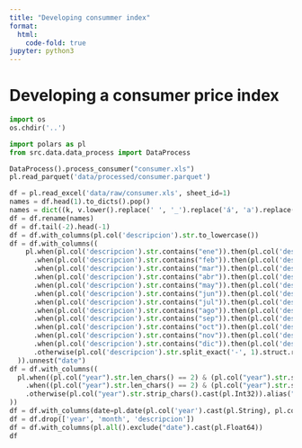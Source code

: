 ```yaml
---
title: "Developing consummer index"
format:
  html:
    code-fold: true
jupyter: python3
---
```


# Developing a consumer price index

```python
import os 
os.chdir('..')
```

```python
import polars as pl
from src.data.data_process import DataProcess
```

```python
DataProcess().process_consumer("consumer.xls")
pl.read_parquet('data/processed/consumer.parquet')

```


```python
df = pl.read_excel('data/raw/consumer.xls', sheet_id=1)
names = df.head(1).to_dicts().pop()
names = dict((k, v.lower().replace(' ', '_').replace('á', 'a').replace('é', 'e').replace('í', 'i').replace('ó', 'o').replace('ú', 'u').replace('ñ', 'n')) for k, v in names.items())
df = df.rename(names)
df = df.tail(-2).head(-1)
df = df.with_columns(pl.col('descripcion').str.to_lowercase())
df = df.with_columns((
    pl.when(pl.col('descripcion').str.contains("ene")).then(pl.col('descripcion').str.replace("ene", "01").str.split_exact('-', 1).struct.rename_fields(['month', 'year']).alias('date'))
      .when(pl.col('descripcion').str.contains("feb")).then(pl.col('descripcion').str.replace("feb", "02").str.split_exact('-', 1).struct.rename_fields(['month', 'year']).alias('date'))
      .when(pl.col('descripcion').str.contains("mar")).then(pl.col('descripcion').str.replace("mar", "03").str.split_exact('-', 1).struct.rename_fields(['month', 'year']).alias('date'))
      .when(pl.col('descripcion').str.contains("abr")).then(pl.col('descripcion').str.replace("abr", "04").str.split_exact('-', 1).struct.rename_fields(['month', 'year']).alias('date'))
      .when(pl.col('descripcion').str.contains("may")).then(pl.col('descripcion').str.replace("may", "05").str.split_exact('-', 1).struct.rename_fields(['month', 'year']).alias('date'))
      .when(pl.col('descripcion').str.contains("jun")).then(pl.col('descripcion').str.replace("jun", "06").str.split_exact('-', 1).struct.rename_fields(['month', 'year']).alias('date'))
      .when(pl.col('descripcion').str.contains("jul")).then(pl.col('descripcion').str.replace("jul", "07").str.split_exact('-', 1).struct.rename_fields(['month', 'year']).alias('date'))
      .when(pl.col('descripcion').str.contains("ago")).then(pl.col('descripcion').str.replace("ago", "08").str.split_exact('-', 1).struct.rename_fields(['month', 'year']).alias('date'))
      .when(pl.col('descripcion').str.contains("sep")).then(pl.col('descripcion').str.replace("sep", "09").str.split_exact('-', 1).struct.rename_fields(['month', 'year']).alias('date'))
      .when(pl.col('descripcion').str.contains("oct")).then(pl.col('descripcion').str.replace("oct", "10").str.split_exact('-', 1).struct.rename_fields(['month', 'year']).alias('date'))
      .when(pl.col('descripcion').str.contains("nov")).then(pl.col('descripcion').str.replace("nov", "11").str.split_exact('-', 1).struct.rename_fields(['month', 'year']).alias('date'))
      .when(pl.col('descripcion').str.contains("dic")).then(pl.col('descripcion').str.replace("dic", "12").str.split_exact('-', 1).struct.rename_fields(['month', 'year']).alias('date'))
      .otherwise(pl.col('descripcion').str.split_exact('-', 1).struct.rename_fields(['year', 'month']).alias('date'))
  )).unnest("date")
df = df.with_columns((
  pl.when((pl.col("year").str.len_chars() == 2) & (pl.col("year").str.strip_chars().cast(pl.Int32) < 80)).then(pl.col("year").str.strip_chars().cast(pl.Int32) + 2000)
    .when((pl.col("year").str.len_chars() == 2) & (pl.col("year").str.strip_chars().cast(pl.Int32) >= 80)).then(pl.col("year").str.strip_chars().cast(pl.Int32) + 1900)
    .otherwise(pl.col("year").str.strip_chars().cast(pl.Int32)).alias("year")
))
df = df.with_columns(date=pl.date(pl.col('year').cast(pl.String), pl.col('month'), 1))
df = df.drop(['year', 'month', 'descripcion'])
df = df.with_columns(pl.all().exclude("date").cast(pl.Float64))
df
```

